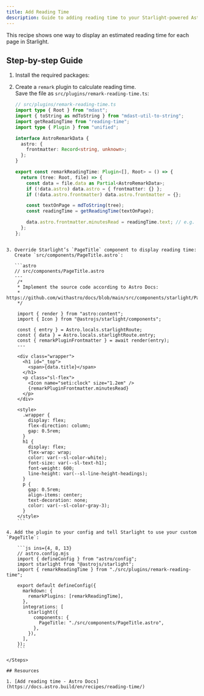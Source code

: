 ```yaml
---
title: Add Reading Time
description: Guide to adding reading time to your Starlight-powered Astro site.
---
```



This recipe shows one way to display an estimated reading time for each page in Starlight.

## Step-by-step Guide

<Steps>

1. Install the required packages:

   <PackageManagerCommand command="add reading-time mdast-util-to-string unified @types/mdast" />

2. Create a `remark` plugin to calculate reading time.  
   Save the file as `src/plugins/remark-reading-time.ts`:

   ```ts
   // src/plugins/remark-reading-time.ts
   import type { Root } from "mdast";
   import { toString as mdToString } from "mdast-util-to-string";
   import getReadingTime from "reading-time";
   import type { Plugin } from "unified";

   interface AstroRemarkData {
     astro: {
       frontmatter: Record<string, unknown>;
     };
   }

   export const remarkReadingTime: Plugin<[], Root> = () => {
     return (tree: Root, file) => {
       const data = file.data as Partial<AstroRemarkData>;
       if (!data.astro) data.astro = { frontmatter: {} };
       if (!data.astro.frontmatter) data.astro.frontmatter = {};

       const textOnPage = mdToString(tree);
       const readingTime = getReadingTime(textOnPage);

       data.astro.frontmatter.minutesRead = readingTime.text; // e.g. "3 min read"
     };
   };
````

3. Override Starlight’s `PageTitle` component to display reading time:
   Create `src/components/PageTitle.astro`:

   ```astro
   // src/components/PageTitle.astro
   ---
    /*
    * Implement the source code according to Astro Docs:
    * https://github.com/withastro/docs/blob/main/src/components/starlight/PageTitle.astro
    */

    import { render } from "astro:content";
    import { Icon } from "@astrojs/starlight/components";

    const { entry } = Astro.locals.starlightRoute;
    const { data } = Astro.locals.starlightRoute.entry;
    const { remarkPluginFrontmatter } = await render(entry);
    ---

    <div class="wrapper">
      <h1 id="_top">
        <span>{data.title}</span>
      </h1>
      <p class="sl-flex">
        <Icon name="seti:clock" size="1.2em" />
        {remarkPluginFrontmatter.minutesRead}
      </p>
    </div>

    <style>
      .wrapper {
        display: flex;
        flex-direction: column;
        gap: 0.5rem;
      }
      h1 {
        display: flex;
        flex-wrap: wrap;
        color: var(--sl-color-white);
        font-size: var(--sl-text-h1);
        font-weight: 600;
        line-height: var(--sl-line-height-headings);
      }
      p {
        gap: 0.5rem;
        align-items: center;
        text-decoration: none;
        color: var(--sl-color-gray-3);
      }
    </style>
    ```

4. Add the plugin to your config and tell Starlight to use your custom `PageTitle`:

    ```js ins={4, 8, 13}
    // astro.config.mjs
    import { defineConfig } from "astro/config";
    import starlight from "@astrojs/starlight";
    import { remarkReadingTime } from "./src/plugins/remark-reading-time";

    export default defineConfig({
      markdown: {
        remarkPlugins: [remarkReadingTime],
      },
      integrations: [
        starlight({
          components: {
            PageTitle: "./src/components/PageTitle.astro",
          },
        }),
      ],
    });
    ```

</Steps>

## Resources

1. [Add reading time - Astro Docs](https://docs.astro.build/en/recipes/reading-time/)
